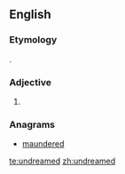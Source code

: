 ==English==

===Etymology===
{{prefix|un|dreamed|lang=en}}.

===Adjective===
{{head|en|adjective}}

# {{alternative form of|undreamt|lang=en}}

===Anagrams===
* [[maundered#English|maundered]]

[[te:undreamed]]
[[zh:undreamed]]